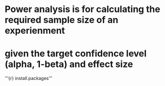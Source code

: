 # Power analysis is for calculating the required sample size of an experienment 
# given the target confidence level (alpha, 1-beta) and effect size

'''{r}
install.packages
'''
